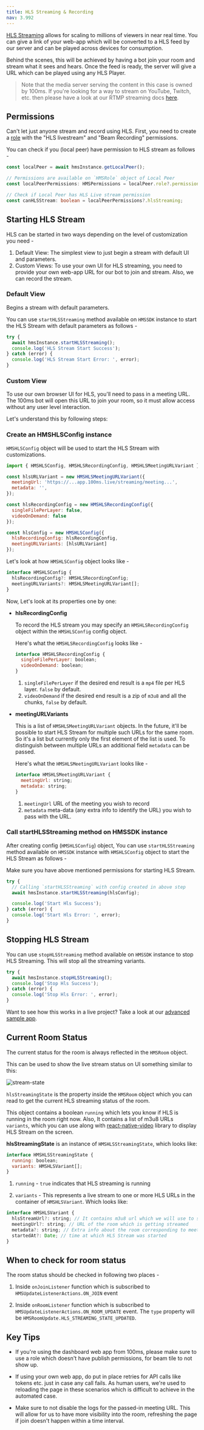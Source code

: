 ```yaml
---
title: HLS Streaming & Recording
nav: 3.992
---
```


[HLS Streaming](./../foundation/live-streaming) allows for scaling to millions of viewers in near real time. You can give a link of your web-app which will be converted to a HLS feed by our server and can be played across devices for consumption.

Behind the scenes, this will be achieved by having a bot join your room and stream what it sees and hears. Once the feed is ready, the server will give a URL which can be played using any HLS Player.

> Note that the media server serving the content in this case is owned by 100ms. If you're looking for a way to stream on YouTube, Twitch, etc. then please have a look at our RTMP streaming docs [here](recording).


## Permissions

Can't let just anyone stream and record using HLS. First, you need to create a [role](../foundation/templates-and-roles) with the "HLS livestream" and "Beam Recording" permissions.

You can check if you (local peer) have permission to HLS stream as follows -

```ts
const localPeer = await hmsInstance.getLocalPeer();

// Permissions are available on `HMSRole` object of Local Peer
const localPeerPermissions: HMSPermissions = localPeer.role?.permissions;

// Check if Local Peer has HLS Live stream permission
const canHLSStream: boolean = localPeerPermissions?.hlsStreaming;
```


## Starting HLS Stream

HLS can be started in two ways depending on the level of customization you need -

1. Default View: The simplest view to just begin a stream with default UI and parameters.
2. Custom Views: To use your own UI for HLS streaming, you need to provide your own web-app URL for our bot to join and stream. Also, we can record the stream.

### Default View

Begins a stream with default parameters.

You can use `startHLSStreaming` method available on `HMSSDK` instance to start the HLS Stream with default parameters as follows -

```js
try {
  await hmsInstance.startHLSStreaming();
  console.log('HLS Stream Start Success');
} catch (error) {
  console.log('HLS Stream Start Error: ', error);
}
```

### Custom View

To use our own browser UI for HLS, you'll need to pass in a meeting URL. The 100ms bot will open this URL to join your room, so it must allow access without any user level interaction.

Let's understand this by following steps:

<div className="steps-container">

### Create an HMSHLSConfig instance

`HMSHLSConfig` object will be used to start the HLS Stream with customizations.

```js
import { HMSHLSConfig, HMSHLSRecordingConfig, HMSHLSMeetingURLVariant } from '@100mslive/react-native-hms';

const hlsURLVariant = new HMSHLSMeetingURLVariant({
  meetingUrl: 'https://...app.100ms.live/streaming/meeting...',
  metadata: '',
});

const hlsRecordingConfig = new HMSHLSRecordingConfig({
  singleFilePerLayer: false,
  videoOnDemand: false
});

const hlsConfig = new HMSHLSConfig({
  hlsRecordingConfig: hlsRecordingConfig,
  meetingURLVariants: [hlsURLVariant]
});
```

Let's look at how `HMSHLSConfig` object looks like -

```js
interface HMSHLSConfig {
  hlsRecordingConfig?: HMSHLSRecordingConfig;
  meetingURLVariants?: HMSHLSMeetingURLVariant[];
}
```

Now, Let's look at its properties one by one:

- **hlsRecordingConfig**

  To record the HLS stream you may specify an `HMSHLSRecordingConfig` object within the `HMSHLSConfig` config object.
  
  Here's what the `HMSHLSRecordingConfig` looks like -

  ```js
  interface HMSHLSRecordingConfig {
    singleFilePerLayer: boolean;
    videoOnDemand: boolean;
  }
  ```

  1. `singleFilePerLayer` if the desired end result is a `mp4` file per HLS layer. `false` by default.
  2. `videoOnDemand` if the desired end result is a zip of `m3u8` and all the chunks, `false` by default.

- **meetingURLVariants**

  This is a list of `HMSHLSMeetingURLVariant` objects. In the future, it'll be possible to start HLS Stream for multiple such URLs for the same room. So it's a list but currently only the first element of the list is used. To distinguish between multiple URLs an additional field `metadata` can be passed.

  Here's what the `HMSHLSMeetingURLVariant` looks like -

  ```js
  interface HMSHLSMeetingURLVariant {
    meetingUrl: string;
    metadata: string;
  }
  ```

  1. `meetingUrl` URL of the meeting you wish to record
  2. `metadata` meta-data (any extra info to identify the URL) you wish to pass with the URL.


### Call startHLSStreaming method on HMSSDK instance

After creating config (`HMSHLSConfig`) object, You can use `startHLSStreaming` method available on `HMSSDK` instance with `HMSHLSConfig` object to start the HLS Stream as follows -

Make sure you have above mentioned permissions for starting HLS Stream.

```js
try {
  // Calling `startHLSStreaming` with config created in above step
  await hmsInstance.startHLSStreaming(hlsConfig);

  console.log('Start Hls Success');
} catch (error) {
  console.log('Start Hls Error: ', error);
}
```

</div>


## Stopping HLS Stream

You can use `stopHLSStreaming` method available on `HMSSDK` instance to stop HLS Streaming. This will stop all the streaming variants.

```js
try {
  await hmsInstance.stopHLSStreaming();
  console.log('Stop Hls Success');
} catch (error) {
  console.log('Stop Hls Error: ', error);
}
```

Want to see how this works in a live project? Take a look at our [advanced sample app](https://github.com/100mslive/react-native-hms/tree/main/example).


## Current Room Status

The current status for the room is always reflected in the `HMSRoom` object.

This can be used to show the live stream status on UI something similar to this:

![stream-state](/docs/v2/flutter-stream-state.jpg)

`hlsStreamingState` is the property inside the `HMSRoom` object which you can read to get the current HLS streaming status of the room.

This object contains a boolean `running` which lets you know if HLS is running in the room right now. Also, It contains a list of m3u8 URLs `variants`, which you can use along with [react-native-video](https://www.npmjs.com/package/react-native-video) library to display HLS Stream on the screen.

**hlsStreamingState** is an instance of `HMSHLSStreamingState`, which looks like:

```js
interface HMSHLSStreamingState {
  running: boolean;
  variants: HMSHLSVariant[];
}
```

1. `running` - `true` indicates that HLS streaming is running

2. `variants` - This represents a live stream to one or more HLS URLs in the container of `HMSHLSVariant`. Which looks like:

```js
interface HMSHLSVariant {
  hlsStreamUrl?: string; // It contains m3u8 url which we will use to show the stream
  meetingUrl?: string; // URL of the room which is getting streamed
  metadata?: string; // Extra info about the room corresponding to meetingUrl which is passed in `HMSHLSMeetingURLVariant` while starting HLS
  startedAt?: Date; // time at which HLS Stream was started
}
```


## When to check for room status

The room status should be checked in following two places -

1. Inside `onJoinListener` function which is subscribed to `HMSUpdateListenerActions.ON_JOIN` event

2. Inside `onRoomListener` function which is subscribed to `HMSUpdateListenerActions.ON_ROOM_UPDATE` event. The `type` property will be `HMSRoomUpdate.HLS_STREAMING_STATE_UPDATED`.



## Key Tips

-   If you're using the dashboard web app from 100ms, please make sure to use a role which doesn't have publish permissions, for beam tile to not show up.

-   If using your own web app, do put in place retries for API calls like tokens etc. just in case any call fails. As human users, we're used to reloading the page in these scenarios which is difficult to achieve in the automated case.

-   Make sure to not disable the logs for the passed-in meeting URL. This will allow for us to have more visibility into the room, refreshing the page if join doesn't happen within a time interval.
